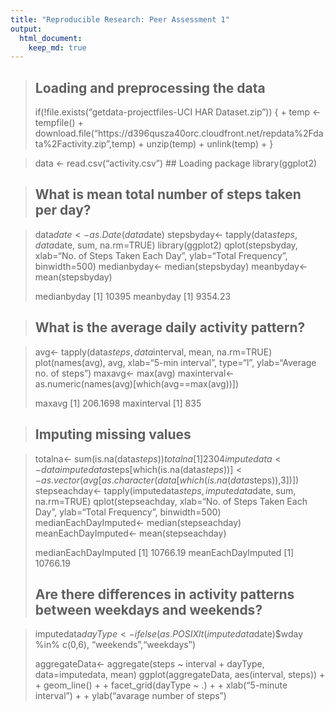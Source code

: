 ```yaml
---
title: "Reproducible Research: Peer Assessment 1"
output: 
  html_document:
    keep_md: true
---
```


> ## Loading and preprocessing the data
> if(!file.exists("getdata-projectfiles-UCI HAR Dataset.zip")) {
+   temp <- tempfile()
+   download.file("https://d396qusza40orc.cloudfront.net/repdata%2Fdata%2Factivity.zip",temp)
+   unzip(temp)
+   unlink(temp)
+ }

> data <- read.csv("activity.csv")
> ## Loading package
> library(ggplot2)

> ## What is mean total number of steps taken per day?

> data$date<- as.Date(data$date)
> stepsbyday<- tapply(data$steps, data$date, sum, na.rm=TRUE)
> library(ggplot2)
> qplot(stepsbyday, xlab="No. of Steps Taken Each Day", ylab="Total Frequency", binwidth=500)
> medianbyday<- median(stepsbyday)
> meanbyday<- mean(stepsbyday)
> 
> medianbyday
[1] 10395
> meanbyday
[1] 9354.23
> 

> ## What is the average daily activity pattern?

> avg<- tapply(data$steps, data$interval, mean, na.rm=TRUE)
> plot(names(avg), avg, xlab="5-min interval", type="l", ylab="Average no. of steps")
> maxavg<- max(avg)
> maxinterval<- as.numeric(names(avg)[which(avg==max(avg))])
> 
> maxavg
[1] 206.1698
> maxinterval
[1] 835
> 

> ## Imputing missing values

> totalna<- sum(is.na(data$steps))
> totalna
[1] 2304
> imputedata<- data
> imputedata$steps[which(is.na(data$steps))]<- as.vector(avg[as.character(data[which(is.na(data$steps)),3])])
> stepseachday<- tapply(imputedata$steps, imputedata$date, sum, na.rm=TRUE)
> qplot(stepseachday, xlab="No. of Steps Taken Each Day", ylab="Total Frequency", binwidth=500)
> medianEachDayImputed<- median(stepseachday)
> meanEachDayImputed<- mean(stepseachday)
> 
> medianEachDayImputed
[1] 10766.19
> meanEachDayImputed
[1] 10766.19
> 
> ## Are there differences in activity patterns between weekdays and weekends?

> imputedata$dayType<- ifelse(as.POSIXlt(imputedata$date)$wday %in% c(0,6), "weekends","weekdays")
> 
> aggregateData<- aggregate(steps ~ interval + dayType, data=imputedata, mean)
> ggplot(aggregateData, aes(interval, steps)) + 
+   geom_line() + 
+   facet_grid(dayType ~ .) +
+   xlab("5-minute interval") + 
+   ylab("avarage number of steps")
> 
